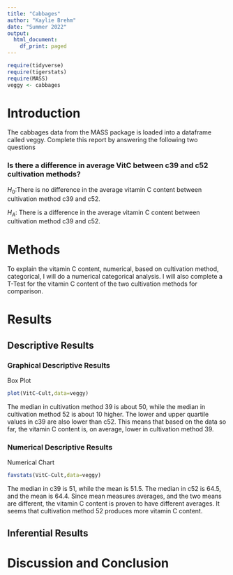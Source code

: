 ```yaml
---
title: "Cabbages"
author: "Kaylie Brehm"
date: "Summer 2022"
output:
  html_document:
    df_print: paged
---
```


```r
require(tidyverse)
require(tigerstats)
require(MASS)
veggy <- cabbages
```

# Introduction

<!--In this section you explain what you are trying to show.  Where did the data come from?  What is the research or other question you are trying to answer?!-->
 The cabbages data from the MASS package is loaded into a dataframe called veggy. Complete this report by answering the following two questions  
 
### Is there a difference in average VitC between c39 and c52 cultivation methods?  
$H_0$:There is no difference in the average vitamin C content between cultivation method c39 and c52.

$H_A$: There is a difference in the average vitamin C content between cultivation method c39 and c52.

# Methods

<!--Decide on your methods:  use "variable analysis" or other appropriate descriptors.  Make sure to choose at least one graphical method and at least one numerical method.!-->
To explain the vitamin C content, numerical, based on cultivation method, categorical, I will do a numerical categorical analysis. I will also complete a T-Test for the vitamin C content of the two cultivation methods for comparison.

# Results

<!--Divide this section into two sub-sections:  One for your descriptive  results and one for your inferential results.!-->

## Descriptive Results

### Graphical Descriptive Results

<!--Graphical results here.  Make sure to show your code.  Provide appropriate labels for axes, giving units if possible, and provide a good title for the graph, too.  Use the graphical results to describe the patterns if any that exist in the data as focused toward the research question!-->
Box Plot
```r
plot(VitC~Cult,data=veggy)
```

The median in cultivation method 39 is about 50, while the median in cultivation method 52 is about 10 higher. The lower and upper quartile values in c39 are also lower than c52. This means that based on the data so far, the vitamin C content is, on average, lower in cultivation method 39. 

### Numerical Descriptive Results

<!--Numerical results go here. Use the numerical results to describe the patterns if any that exist in the data as focused toward the research question!-->
Numerical Chart
```r
favstats(VitC~Cult,data=veggy)
```

The median in c39 is 51, while the mean is 51.5. The median in c52 is 64.5, and the mean is 64.4. Since mean measures averages, and the two means are different, the vitamin C content is proven to have different averages. It seems that cultivation method 52 produces more vitamin C content. 

## Inferential Results

<!--State hypothesis clearly.  Make sure your discussion of the inferential test covers all the aspects that the test output produces, such as test statistic, p-value etc.  Make a decision about the null hypothesis, explain the assumptions on which the selected test/procedure was based, and why the chosen procedure satisfys the assumptions and is appropriate to answer the research question!-->


# Discussion and Conclusion

<!--Discussion and conclusion here.  If you found a relationship be sure to consider whether the relationship occurs because one of the variavbles causes the other, or whether they perhasps are related for some other reason.  Watch the chapter 6 videos from the GeorgeTown videos collection.!-->
